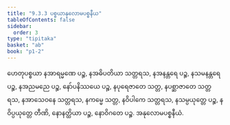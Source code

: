 ```yaml
---
title: "9.3.3 ပစ္စယာနုလောမပစ္စနီယ"
tableOfContents: false
sidebar:
  order: 3
type: "tipitaka"
basket: "ab"
book: "p1-2"
---
```



<DynamicBreadcrumb />

<Division number="58" book="p1-2" e="ch" v="37" p="154">

<Paragraph number="918" book="p1-2">
ဟေတုပစ္စယာ နအာရမ္မဏေ ပဉ္စ, နအဓိပတိယာ သတ္တရသ, နအနန္တရေ ပဉ္စ, နသမနန္တရေ ပဉ္စ, နအညမညေ ပဉ္စ, နော်ပနိဿယေ ပဉ္စ, နပုရေဇာတေ သတ္တ, နပစ္ဆာဇာတေ သတ္တရသ, နအာသေဝနေ သတ္တရသ, နကမ္မေ သတ္တ, နဝိပါကေ သတ္တရသ, နသမ္ပယုတ္တေ ပဉ္စ, နဝိပ္ပယုတ္တေ တီဏိ, နောနတ္ထိယာ ပဉ္စ, နောဝိဂတေ ပဉ္စ.

</Paragraph>
</Division>

<Paragraph number="919" type="center" book="p1-2">
အနုလောမပစ္စနီယံ.
</Paragraph>